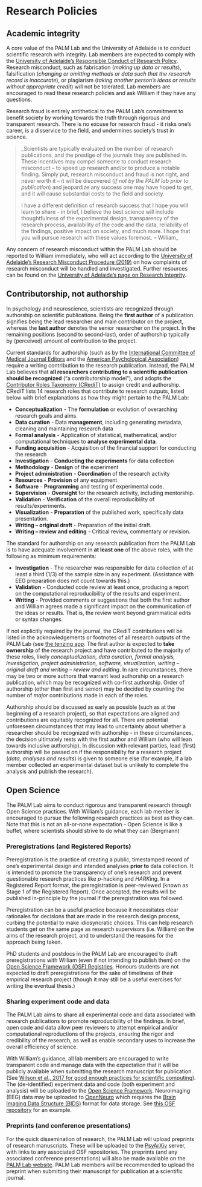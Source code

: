 # Research Policies

## Academic integrity

A core value of the PALM Lab and the University of Adelaide is to conduct scientific research with integrity. Lab members are expected to comply with the [University of Adelaide's Responsible Conduct of Research Policy](https://www.adelaide.edu.au/policies/96/). Research misconduct, such as fabrication (*making up data or results*), falsification (*changing or omitting methods or data such that the research record is inaccurate*), or plagiarism (*taking another person's ideas or results without appropriate credit*) will not be tolerated. Lab members are encouraged to read these research policies and ask William if they have any questions. 

Research fraud is entirely antithetical to the PALM Lab's commitment to benefit society by working towards the truth through rigorous and transparent research. There is no excuse for research fraud - it risks one's career, is a disservice to the field, and undermines society's trust in science. 

> _Scientists are typically evaluated on the number of research publications, and the prestige of the journals they are published in. These incentives may compel someone to conduct research misconduct -- to speed up research and/or to produce a notable finding. Simply put, research misconduct and fraud is not right, and never worth it -- it will be discovered (*if not by the PALM lab prior to publication*) and jeopardize any success one may have hoped to get, and it will cause substantial costs to the field and society.
> 
> I have a different definition of research success that I hope you will learn to share - in brief, I believe the best science will include thoughtfulness of the experimental design, transparency of the research process, availability of the code and the data, reliability of the findings, positive impact on society, and much more. I hope that you will pursue research with these values foremost. -- William_

Any concern of research misconduct within the PALM Lab should be reported to William immediately, who will act according to the [University of Adelaide's Research Misconduct Procedure (2019)](https://www.adelaide.edu.au/policies/96/?dsn=policy.document;field=data;id=7885;m=view) on how complaints of research misconduct will be handled and investigated. Further resources can be found on the [University of Adelaide's page on Research Integrity](https://www.adelaide.edu.au/staff/research/ethics-compliance-integrity/research-integrity).

## Contributorship, not authorship {#contributorship}

In psychology and neuroscience, scientists are recognized through authorship on scientific publications. Being the **first author** of a publication signifies being the lead researcher and main contributor on the project, whereas the **last author** denotes the senior researcher on the project. In the remaining positions (second to second-last), order of authorship typically by (perceived) amount of contribution to the project.

Current standards for authorship (such as by the [International Committee of Medical Journal Editors](https://www.icmje.org/recommendations/browse/roles-and-responsibilities/defining-the-role-of-authors-and-contributors.html) and the [American Psychological Association](https://www.apa.org/research/responsible/publication)) require a writing contribution to the research publication. Instead, the PALM Lab believes that **all researchers contributing to a scientific publication should be recognized** ("a contributorship model"), and adopts the [Contributor Roles Taxonomy (CRediT)](https://credit.niso.org/) to assign credit and authorship. CRediT lists 14 research roles that contribute to research outputs, listed below with brief explanations as how they might pertain to the PALM Lab:

* **Conceptualization** - The **formulation** or evolution of overarching research goals and aims.
* **Data curation** - Data **management**, including generating metadata, cleaning and maintaining research data
* **Formal analysis** - Application of statistical, mathematical, and/or computational techniques to **analyse experimental data**.
* **Funding acquisition** - Acquisition of the financial support for conducting the research
* **Investigation** - **Conducting the experiments** for data collection
* **Methodology** - **Design** of the experiment
* **Project administration** - **Coordination** of the research activity
* **Resources** - **Provision** of any equipment
* **Software** - **Programming** and testing of experimental code.
* **Supervision** - **Oversight** for the research activity, including mentorship.
* **Validation** - **Verification** of the overall reproducibility of results/experiments.
* **Visualization** - **Preparation** of the published work, specifically data presentation. 
* **Writing -- original draft** - Preparation of the initial draft.
* **Writing -- review and editing** - Critical review, commentary or revision.

The standard for authorship on any research publication from the PALM Lab is to have adequate involvement in **at least one** of the above roles, with the following as minimum requirements:

* **Investigation** - The researcher was responsible for data collection of at least a third (1/3) of the sample size in any experiment. (Assistance with EEG preparation does not count towards this.)
* **Validation** - Conducted code review at least once, producing a report on the computational reproducibility of the results and experiment.
* **Writing** - Provided comments or suggestions that both the first author and William agrees made a significant impact on the communication of the ideas or results. That is, the review went beyond grammatical edits or syntax changes.

If not explicitly required by the journal, the CRediT contributions will be listed in the acknowledgements or footnotes of all research outputs of the PALM Lab (see [the tenzing app](#tenzing). The first author is expected to **take ownership** of the research project and have contributed to the majority of these roles, likely *conceptualization, data curation, formal analysis, investigation, project administration, software, visualization, writing -- original draft and writing -- review and editing*. In rare circumstances, there may be two or more authors that warrant lead authorship on a research publication, which may be recognized with co-first authorship. Order of authorship (other than first and senior) may be decided by counting the number of *major* contributions made in each of the roles.

Authorship should be discussed as early as possible (such as at the beginning of a research project), so that expectations are aligned and contributions are equitably recognized for all. There are potential unforeseen circumstances that may lead to uncertainty about whether a researcher should be recognized with authorship - in these circumstances, the decision ultimately rests with the first author and William (who will lean towards inclusive authorship). In discussion with relevant parties, lead (first) authorship will be passed on if the responsibility for a research project (*data, analyses and results*) is given to someone else (for example, if a lab member collected an experimental dataset but is unlikely to complete the analysis and publish the research).

## Open Science {#open-science}

The PALM Lab aims to conduct rigorous and transparent research through Open Science practices. With William's guidance, each lab member is encouraged to pursue the following research practices as best as they can. Note that this is not an all-or-none expectation - Open Science is like a buffet, where scientists should strive to do what they can (Bergmann)

### Preregistrations (and Registered Reports)

Preregistration is the practice of creating a public, timestamped record of one's experimental design and intended analyses **prior to** data collection. It is intended to promote the transparency of one's research and prevent questionable research practices like *p*-hacking and *HARK*ing. In a Registered Report format, the preregistration is peer-reviewed (known as Stage 1 of the Registered Report). Once accepted, the results will be published in-principle by the journal if the preregistration was followed.

Preregistration can be a useful practice because it necessitates clear rationales for decisions that are made in the research design process, curbing the potential to make idiosyncratic choices. This can help research students get on the same page as research supervisors (i.e. William) on the aims of the research project, and to understand the reasons for the approach being taken.

PhD students and postdocs in the PALM Lab are encouraged to draft preregistrations with William (even if not intending to publish them) on the [Open Science Framework (OSF) Registries](https://osf.io/registries/osf/new). Honours students are not expected to draft preregistrations for the sake of timeliness of their empirical research project (though it may still be a useful exercises for writing the eventual thesis.)

### Sharing experiment code and data

The PALM Lab aims to share all experimental code and data associated with research publications to promote reproducibility of the findings. In brief, open code and data allow peer reviewers to attempt empirical and/or computational reproductions of the projects, ensuring the rigor and credibility of the research, as well as enable secondary uses to increase the overall efficiency of science.

With William's guidance, all lab members are encouraged to write transparent code and manage data with the expectation that it will be publicly available when submitting the research manuscript for publication. (See [Wilson et al., 2017 for good enough practices for scientific computing](https://journals.plos.org/ploscompbiol/article?id=10.1371/journal.pcbi.1005510)). The (de-identified) experiment data and code (both experiment and analysis) will be uploaded to the [Open Science Framework](https://osf.io). Neuroimaging (EEG) data may be uploaded to [OpenNeuro](https://openneuro.org/) which requires the [Brain Imaging Data Structure (BIDS)](https://bids.neuroimaging.io/) format for data storage. See [this OSF repository](https://osf.io/wjr7u/) for an example.

### Preprints (and conference presentations)

For the quick dissemination of research, the PALM Lab will upload preprints of research manuscripts. These will be uploaded to the [PsyArXiv](https://psyarxiv.com) server, with links to any associated OSF repositories. The preprints (and any associated conference presentations) will also be made available on the [PALM Lab website](https://palm-lab.github.io/presentations). PALM Lab members will be recommended to upload the preprint when submitting their manuscript for publication at a scientific journal.

